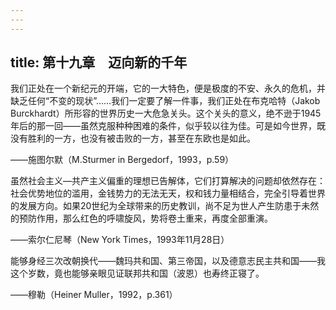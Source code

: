 ```yaml
---
---
---
```

title: 第十九章　迈向新的千年
---




我们正处在一个新纪元的开端，它的一大特色，便是极度的不安、永久的危机，并缺乏任何“不变的现状”……我们一定要了解一件事，我们正处在布克哈特（Jakob Burckhardt）所形容的世界历史一大危急关头。这个关头的意义，绝不逊于1945年后的那一回——虽然克服种种困难的条件，似乎较以往为佳。可是如今世界，既没有胜利的一方，也没有被击败的一方，甚至在东欧也是如此。

——施图尔默（M.Sturmer in Bergedorf，1993，p.59）

虽然社会主义—共产主义偏重的理想已告解体，它们打算解决的问题却依然存在：社会优势地位的滥用，金钱势力的无法无天，权和钱力量相结合，完全引导着世界的发展方向。如果20世纪为全球带来的历史教训，尚不足为世人产生防患于未然的预防作用，那么红色的呼啸旋风，势将卷土重来，再度全部重演。

——索尔仁尼琴（New York Times，1993年11月28日）

能够身经三次改朝换代——魏玛共和国、第三帝国，以及德意志民主共和国——我这个岁数，竟也能够亲眼见证联邦共和国（波恩）也寿终正寝了。

——穆勒（Heiner Muller，1992，p.361）
